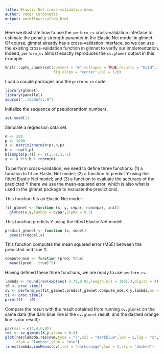 ```yaml
---
title: Elastic Net cross-validation demo
author: Peter Carbonetto
output: workflowr::wflow_html
---
```


Here we illustrate how to use the `perform_cv` cross-validation
interface to estimate the penalty strength paramter in the Elastic Net
model in glmnet. Of course, glmnet already has a cross-validation
interface, so we can use the existing cross-validation function in
glmnet to verify our implementation. Indeed, `perform_cv` almost
exactly reproduces the `cv.glmnet` output in this example.

```r
knitr::opts_chunk$set(comment = "#",collapse = TRUE,results = "hold",
                      fig.align = "center",dpi = 120)
```

Load a couple packages and the `perform_cv` code.

```r
library(glmnet)
library(parallel)
source("../code/cv.R")
```

Initialize the sequence of pseudorandom numbers.

```r
set.seed(1)
```

Simulate a regression data set.

```r
n <- 200
p <- 1000
X <- matrix(rnorm(n*p),n,p)
b <- rep(0,p)
b[sample(p,4)] <- c(1,-1,1,-1)
y <- X %*% b + rnorm(n)
```

To perform cross-validation, we need to define three functions: (1) a
function to fit an Elastic Net model; (2) a function to predict Y
using the fitted Elastic Net model; and (3) a function to evaluate the
accuracy of the predicted Y (here we use the mean-squared error, which
is also what is used in the glmnet package to evaluate the predictions).

This function fits an Elastic Net model:

```r
fit_glmnet <- function (x, y, cvpar, noncvpar, init)
  glmnet(x,y,lambda = cvpar,alpha = 0.5)
  ```
  
This function predicts Y using the fitted Elastic Net model:

```r
predict_glmnet <- function (x, model)
  predict(model,x)
```

This function computes the mean squared error (MSE) between the
predicted and true Y:

```r
compute_mse <- function (pred, true)
  mean((pred - true)^2)
```

Having defined these three functions, we are ready to use
`perform_cv`:

```r
lambda <- round(rev(exp(seq(-3.75,0.85,length.out = 100))),digits = 4)
t0 <- proc.time()
cv <- perform_cv(fit_glmnet,predict_glmnet,compute_mse,X,y,lambda,nc = 2)
t1 <- proc.time()
print(t1 - t0)
```

Compare the result with the result obtained from running `cv.glmnet`
on the same data (the dark blue line is the `cv.glmnet` result, and
the dashed orange line is our result):

```r
par(mar = c(4,4,0,0))
res <- cv.glmnet(X,y,alpha = 0.5)
plot(res$lambda,res$cvm,type = "l",col = "darkblue",lwd = 2,log = "x",
     xlab = "lambda",ylab = "mse")
lines(lambda,rowMeans(cv),col = "darkorange",lwd = 2,lty = "dashed")
```
